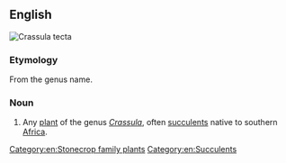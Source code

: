 {{also|Crassula}}
==English==
[[Image:Crassula tecta.jpg|thumb|''Crassula tecta'']]
{{wikipedia}}
{{wikispecies}}

===Etymology===
From the genus name.

===Noun===
{{en-noun}}

# {{lb|en|botany}} Any [[plant]] of the genus ''[[Crassula]]'', often [[succulent]]s native to southern [[Africa]].

[[Category:en:Stonecrop family plants]]
[[Category:en:Succulents]]